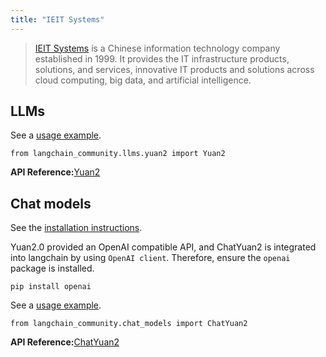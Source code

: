 ```yaml
---
title: "IEIT Systems"
---
```


> [IEIT Systems](https://en.ieisystem.com/) is a Chinese information technology company established in 1999. It provides the IT infrastructure products, solutions, and services, innovative IT products and solutions across cloud computing, big data, and artificial intelligence.

## LLMs

See a [usage example](/oss/integrations/llms/yuan2).

```
from langchain_community.llms.yuan2 import Yuan2
```

**API Reference:**[Yuan2](https://python.langchain.com/api_reference/community/llms/langchain_community.llms.yuan2.Yuan2.html)

## Chat models

See the [installation instructions](/oss/integrations/chat/yuan2/#setting-up-your-api-server).

Yuan2.0 provided an OpenAI compatible API, and ChatYuan2 is integrated into langchain by using `OpenAI client`. Therefore, ensure the `openai` package is installed.

```
pip install openai
```

See a [usage example](/oss/integrations/chat/yuan2).

```
from langchain_community.chat_models import ChatYuan2
```

**API Reference:**[ChatYuan2](https://python.langchain.com/api_reference/community/chat_models/langchain_community.chat_models.yuan2.ChatYuan2.html)
